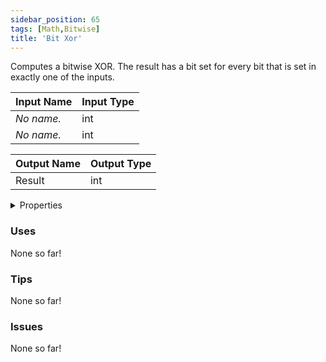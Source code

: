 ```yaml
---
sidebar_position: 65
tags: [Math,Bitwise]
title: 'Bit Xor'
---
```


Computes a bitwise XOR. The result has a bit set for every bit that is set in exactly one of the inputs.




<EsbSvg />

| Input Name | Input Type |
|-----------|-----------|
| *No name.* | int |
| *No name.* | int |

| Output Name | Output Type |
|-----------|-----------|
| Result | int |


<details>
  <summary>Properties</summary>
  <div>
    <div>
    <table>
      <thead>
        <tr>
          <th>Is beta required?</th>
          <th>❌</th>
        </tr>
        <tr>
          <th>Is this chip a trolling risk?</th>
          <th>❌</th>
        </tr>
        <tr>
          <th>Is this chip a role assignment risk?</th>
          <th>❌</th>
        </tr>
        <tr>
          <th>Chip UUID</th>
          <th>a3899394-1ed9-4d41-a836-22fffaf4e90d</th>
        </tr>
      </thead>
    </table>
    </div>
  </div>
</details>

### Uses

None so far!

### Tips

None so far!

### Issues

None so far!
